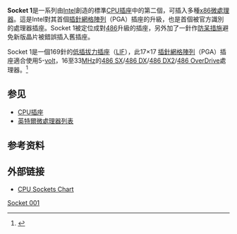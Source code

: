 {{Infobox CPU socket
|name        = Socket 1
|formfactors = [[插针网格阵列封装|PPGA]]
|contacts    = 169
|type        = [[Low_insertion_force|LIF]] [[Zero_insertion_force|ZIF]]
|protocol    = ?
|fsb         = 16–33 MT/s
|voltage     = 5 V
|processors  = [[Intel|Intel]] [[486_SX|486 SX]], [[486_DX|486 DX]], [[486_DX2|486 DX2]], [[486_OverDrive|486 OverDrive]]
|image       = [[File:Socket_1_ZIF.png|250px]]
}}

'''Socket 1'''是一系列由[[Intel|Intel]]創造的標準[[CPU插座|CPU插座]]中的第二個，可插入多種[[x86|x86]][[微處理器|微處理器]]。這是Intel對其首個[[插針網格陣列|插針網格陣列]]（PGA）插座的升級，也是首個被官方識別的處理器插座。Socket 1被定位成對[[486|486]]升級的插座，另外加了一針作[[防呆措施|防呆措施]]避免新版晶片被錯誤插入舊插座。

Socket 1是一個169針的[[低插拔力插座|低插拔力插座]]（[[LIF|LIF]]），此17×17 [[插針網格陣列|插針網格陣列]]（PGA）插座適合使用5-[[volt|volt]]，16至33[[MHz|MHz]]的[[486_SX|486 SX]]/[[486_DX|486 DX]]/[[486_DX2|486 DX2]]/[[486_OverDrive|486 OverDrive]]處理器。<ref>{{Citation |title=Intel Socket 1 Specification |publisher=pcguide.com |url=http://www.pcguide.com/ref/cpu/char/socketSocket1-c.html |accessdate=2008-03-30 |archive-date=2008-03-20 |archive-url=https://web.archive.org/web/20080320071309/http://www.pcguide.com/ref/cpu/char/socketSocket1-c.html |dead-url=no }}</ref>

==参见==
* [[CPU插座|CPU插座]]
* [[英特爾微處理器列表|英特爾微處理器列表]]

==参考资料==
{{Reflist}}

==外部链接==
* [http://pclinks.xtreemhost.com/sockets.htm CPU Sockets Chart]{{Wayback|url=http://pclinks.xtreemhost.com/sockets.htm |date=20180124094413 }}

{{intelsock}}

[[Category:CPU插座|Socket 001]]